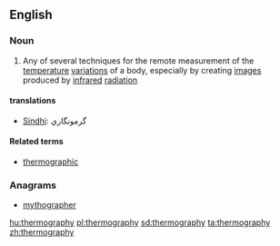 ==English==

===Noun===
{{wikipedia}}
{{en-noun|-}}

# {{physics}} Any of several techniques for the remote measurement of the [[temperature]] [[variation]]s of a body, especially by creating [[image]]s produced by [[infrared]] [[radiation]]

==== translations ====
*[[Sindhi]]: گرمونگاري {{f}}

====Related terms====
* [[thermographic]]

===Anagrams===
* [[mythographer#English|mythographer]]

[[hu:thermography]]
[[pl:thermography]]
[[sd:thermography]]
[[ta:thermography]]
[[zh:thermography]]